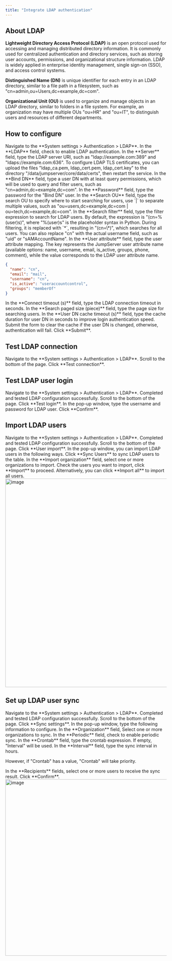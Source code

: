 ```yaml
---
title: "Integrate LDAP authentication"
---
```


## About LDAP
**Lightweight Directory Access Protocol (LDAP)** is an open protocol used for accessing and managing distributed directory information. It is commonly used for centralized authentication and directory services, such as storing user accounts, permissions, and organizational structure information. LDAP is widely applied in enterprise identity management, single sign-on (SSO), and access control systems.

**Distinguished Name (DN)** is unique identifier for each entry in an LDAP directory, similar to a file path in a filesystem, such as "cn=admin,ou=Users,dc=example,dc=com".

**Organizational Unit (OU)** is used to organize and manage objects in an LDAP directory, similar to folders in a file system. For example, an organization may have multiple OUs "ou=HR" and "ou=IT", to distinguish users and resources of different departments.

## How to configure

<Steps>

<Step>
<Nav name="system-settings" />
</Step>

<Step>
Navigate to the **System settings > Authentication > LDAP**.
</Step>

<Step>
In the **LDAP** field, check to enable LDAP authentication.
</Step>

<Step>
In the **Server** field, type the LDAP server URI, such as "ldap://example.com:389" and "ldaps://example.com:636". 

<Note>
To configure LDAP TLS certificates, you can upload the files "ldap_ca.pem, ldap_cert.pem, ldap_cert.key" to the directory "/data/jumpserver/core/data/certs", then restart the service.
</Note>
</Step>

<Step>
In the **Bind DN** field, type a user DN with at least query permissions, which will be used to query and filter users, such as "cn=admin,dc=example,dc=com".
</Step>

<Step>
In the **Password** field, type the password for the "Bind DN" user.
</Step>

<Step>
In the **Search OU** field, type the search OU to specify where to start searching for users, use `|` to separate multiple values, such as "ou=users,dc=example,dc=com | ou=tech,dc=example,dc=com".
</Step>

<Step>
In the **Search filter** field, type the filter expression to search for LDAP users. By default, the expression is "(cn=%(user)s)", where "%(user)s" is the placeholder syntax in Python. During filtering, it is replaced with `*`, resulting in "(cn=\*)", which searches for all users. You can also replace "cn" with the actual username field, such as "uid" or "sAMAccountName".

</Step>

<Step>
In the **User attribute** field, type the user attribute mapping. The key represents the JumpServer user attribute name (available options: name, username, email, is_active, groups, phone, comment), while the value corresponds to the LDAP user attribute name.

```json copy=true filename="LDAP User Attribute Example"
{
  "name": "cn",
  "email": "mail",
  "username": "cn",
  "is_active": "useraccountcontrol",
  "groups": "memberOf"
}
```
</Step>

<Step>
In the **Connect timeout (s)** field, type the LDAP connection timeout in seconds.
</Step>

<Step>
In the **Search paged size (piece)** field, type the page size for searching users.
</Step>

<Step>
In the **User DN cache timeout (s)** field, type the cache duration for user DN in seconds to improve login authentication speed. Submit the form to clear the cache if the user DN is changed, otherwise, authentication will fail.
</Step>

<Step>
Click **Submit**.
</Step>

</Steps>

## Test LDAP connection
<Steps>

<Step>
<Nav name="system-settings" />
</Step>

<Step>
Navigate to the **System settings > Authentication > LDAP**.
</Step>

<Step>
Scroll to the bottom of the page.
</Step>

<Step>
Click **Test connection**.
</Step>

</Steps>

## Test LDAP user login
<Steps>

<Step>
<Nav name="system-settings" />
</Step>

<Step>
Navigate to the **System settings > Authentication > LDAP**.
</Step>

<Step>
Completed and tested LDAP configuration successfully.
</Step>

<Step>
Scroll to the bottom of the page.
</Step>

<Step>
Click **Test login**.
</Step>

<Step>
In the pop-up window, type the username and password for LDAP user.
</Step>

<Step>
Click **Confirm**.
</Step>

</Steps>

## Import LDAP users

<Steps>

<Step>
<Nav name="system-settings" />
</Step>

<Step>
Navigate to the **System settings > Authentication > LDAP**.
</Step>

<Step>
Completed and tested LDAP configuration successfully.
</Step>

<Step>
Scroll to the bottom of the page.
</Step>

<Step>
Click **User import**.
</Step>

<Step>
In the pop-up window, you can import LDAP users in the following ways.
  <Steps stepLevel="2">
  <Step>
  Click **Sync Users** to sync LDAP users to the table.
  </Step>

  <Step>
  <Icon icon="xpack" /> In the **Import organization** field, select one or more organizations to import.
  </Step>

  <Step>
  Check the users you want to import, click **Import** to proceed.
  </Step>

  <Step>
  Alternatively, you can click **Import all** to import all users.
  </Step>
  
</Steps>
  <Frame>
<img src="/images/docs/admin-guides/system-settings/auth/ldap-import-user.png" alt="image" width="650"/>
</Frame>

</Step>

</Steps>

##  Set up LDAP user sync
<Steps>

<Step>
<Nav name="system-settings" />
</Step>

<Step>
Navigate to the **System settings > Authentication > LDAP**.
</Step>

<Step>
Completed and tested LDAP configuration successfully.
</Step>

<Step>
Scroll to the bottom of the page.
</Step>

<Step>
Click **Sync settings**.
</Step>

<Step>
In the pop-up window, type the following information to configure.
  <Steps stepLevel="2">
  <Step>
  <Icon icon="xpack" /> In the **Organization** field, Select one or more organizations to sync. 
  </Step>

  <Step>
  In the **Periodic** field, check to enable periodic sync.
  </Step>

  <Step>
  In the **Crontab** field, type the crontab expression. If empty, "Interval" will be used.
  </Step>

  <Step>
  In the **Interval** field, type the sync interval in hours. 
  
  However, if "Crontab" has a value, "Crontab" will take priority.
  </Step>

  <Step>
  In the **Recipients** fields, select one or more users to receive the sync result.
  </Step>
  <Step>
  Click **Confirm**.
  </Step>
  
</Steps>
  <Frame>
<img src="/images/docs/admin-guides/system-settings/auth/ldap-sync-settings.png" alt="image" width="550"/>
</Frame>
</Step>
</Steps>